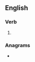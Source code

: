 ==English==

===Verb===
{{head|en|verb form}}

# {{present participle of|en|rebury|nocat=1}}

===Anagrams===
* {{anagrams|en|a=beginrruy|ugniberry}}